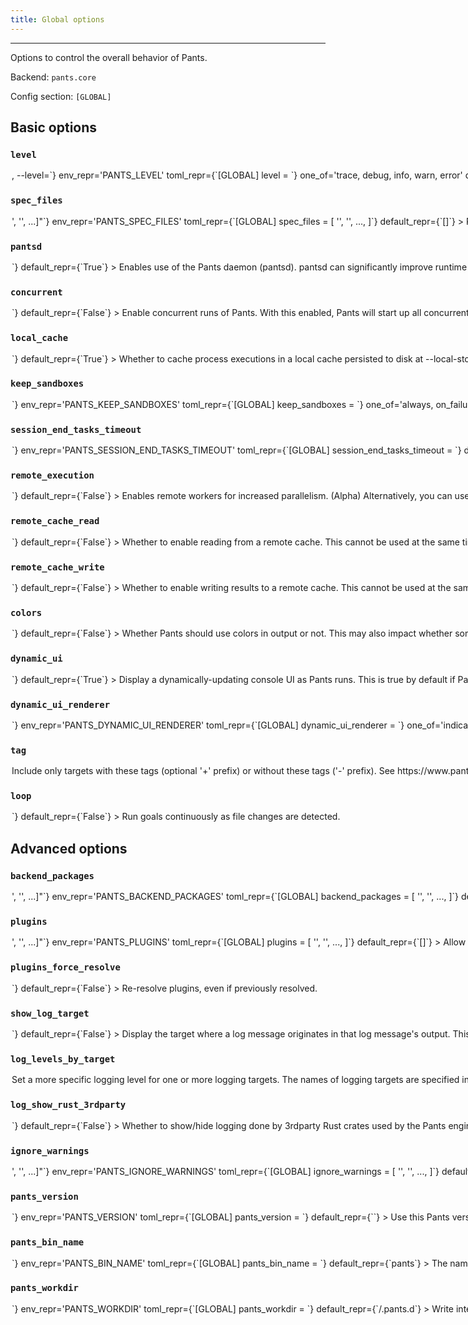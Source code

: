 ```yaml
---
title: Global options
---
```



---

Options to control the overall behavior of Pants.

Backend: <span className="color--primary">`pants.core`</span>

Config section: <span className="color--primary">`[GLOBAL]`</span>

<span className={styles.options}>

## Basic options

### `level`

<Option
  cli_repr={`-l=<LogLevel>, --level=<LogLevel>`}
  env_repr='PANTS_LEVEL'
  toml_repr={`[GLOBAL]
level = <LogLevel>`}
  one_of='trace, debug, info, warn, error'
  default_repr={`info`}
>

Set the logging level.

</Option>

### `spec_files`

<Option
  cli_repr={`--spec-files="['<str>', '<str>', ...]"`}
  env_repr='PANTS_SPEC_FILES'
  toml_repr={`[GLOBAL]
spec_files = [
    '<str>',
    '<str>',
    ...,
]`}
  default_repr={`[]`}
>

Read additional specs (target addresses, files, and/or globs), one per line, from these files.

</Option>

### `pantsd`

<Option
  cli_repr={`--[no-]pantsd`}
  env_repr='PANTS_PANTSD'
  toml_repr={`[GLOBAL]
pantsd = <bool>`}
  default_repr={`True`}
>

Enables use of the Pants daemon (pantsd). pantsd can significantly improve runtime performance by lowering per-run startup cost, and by memoizing filesystem operations and rule execution.

</Option>

### `concurrent`

<Option
  cli_repr={`--[no-]concurrent`}
  env_repr='PANTS_CONCURRENT'
  toml_repr={`[GLOBAL]
concurrent = <bool>`}
  default_repr={`False`}
>

Enable concurrent runs of Pants. With this enabled, Pants will start up all concurrent invocations (e.g. in other terminals) without pantsd. As a result, enabling this option will increase the per-run startup cost, but will not block subsequent invocations.

</Option>

### `local_cache`

<Option
  cli_repr={`--[no-]local-cache`}
  env_repr='PANTS_LOCAL_CACHE'
  toml_repr={`[GLOBAL]
local_cache = <bool>`}
  default_repr={`True`}
>

Whether to cache process executions in a local cache persisted to disk at `--local-store-dir`.

</Option>

### `keep_sandboxes`

<Option
  cli_repr={`--keep-sandboxes=<KeepSandboxes>`}
  env_repr='PANTS_KEEP_SANDBOXES'
  toml_repr={`[GLOBAL]
keep_sandboxes = <KeepSandboxes>`}
  one_of='always, on_failure, never'
  default_repr={`never`}
>

Controls whether Pants will clean up local directories used as chroots for running processes.

Pants will log their location so that you can inspect the chroot, and run the `__run.sh` script to recreate the process using the same argv and environment variables used by Pants. This option is useful for debugging.

</Option>

### `session_end_tasks_timeout`

<Option
  cli_repr={`--session-end-tasks-timeout=<float>`}
  env_repr='PANTS_SESSION_END_TASKS_TIMEOUT'
  toml_repr={`[GLOBAL]
session_end_tasks_timeout = <float>`}
  default_repr={`3.0`}
>

The time in seconds to wait for still-running &#x22;session end&#x22; tasks to complete before finishing completion of a Pants invocation. &#x22;Session end&#x22; tasks include, for example, writing data that was generated during the applicable Pants invocation to a configured remote cache.

</Option>

### `remote_execution`

<Option
  cli_repr={`--[no-]remote-execution`}
  env_repr='PANTS_REMOTE_EXECUTION'
  toml_repr={`[GLOBAL]
remote_execution = <bool>`}
  default_repr={`False`}
>

Enables remote workers for increased parallelism. (Alpha)

Alternatively, you can use `[GLOBAL].remote_cache_read` and `[GLOBAL].remote_cache_write` to still run everything locally, but to use a remote cache.

</Option>

### `remote_cache_read`

<Option
  cli_repr={`--[no-]remote-cache-read`}
  env_repr='PANTS_REMOTE_CACHE_READ'
  toml_repr={`[GLOBAL]
remote_cache_read = <bool>`}
  default_repr={`False`}
>

Whether to enable reading from a remote cache.

This cannot be used at the same time as `[GLOBAL].remote_execution`.

</Option>

### `remote_cache_write`

<Option
  cli_repr={`--[no-]remote-cache-write`}
  env_repr='PANTS_REMOTE_CACHE_WRITE'
  toml_repr={`[GLOBAL]
remote_cache_write = <bool>`}
  default_repr={`False`}
>

Whether to enable writing results to a remote cache.

This cannot be used at the same time as `[GLOBAL].remote_execution`.

</Option>

### `colors`

<Option
  cli_repr={`--[no-]colors`}
  env_repr='PANTS_COLORS'
  toml_repr={`[GLOBAL]
colors = <bool>`}
  default_repr={`False`}
>

Whether Pants should use colors in output or not. This may also impact whether some tools Pants runs use color.

When unset, this value defaults based on whether the output destination supports color.

</Option>

### `dynamic_ui`

<Option
  cli_repr={`--[no-]dynamic-ui`}
  env_repr='PANTS_DYNAMIC_UI'
  toml_repr={`[GLOBAL]
dynamic_ui = <bool>`}
  default_repr={`True`}
>

Display a dynamically-updating console UI as Pants runs. This is true by default if Pants detects a TTY and there is no &#x27;CI&#x27; environment variable indicating that Pants is running in a continuous integration environment.

</Option>

### `dynamic_ui_renderer`

<Option
  cli_repr={`--dynamic-ui-renderer=<DynamicUIRenderer>`}
  env_repr='PANTS_DYNAMIC_UI_RENDERER'
  toml_repr={`[GLOBAL]
dynamic_ui_renderer = <DynamicUIRenderer>`}
  one_of='indicatif-spinner, experimental-prodash'
  default_repr={`indicatif-spinner`}
>

If `--dynamic-ui` is enabled, selects the renderer.

</Option>

### `tag`

<Option
  cli_repr={`--tag="[[+-]tag1,tag2,..., [+-]tag1,tag2,..., ...]"`}
  env_repr='PANTS_TAG'
  toml_repr={`[GLOBAL]
tag = [
    [+-]tag1,tag2,...,
    [+-]tag1,tag2,...,
    ...,
]`}
  default_repr={`[]`}
>

Include only targets with these tags (optional &#x27;+&#x27; prefix) or without these tags (&#x27;-&#x27; prefix). See https://www.pantsbuild.org/v2.17/docs/advanced-target-selection.

</Option>

### `loop`

<Option
  cli_repr={`--[no-]loop`}
  env_repr='PANTS_LOOP'
  toml_repr={`[GLOBAL]
loop = <bool>`}
  default_repr={`False`}
>

Run goals continuously as file changes are detected.

</Option>

## Advanced options

### `backend_packages`

<Option
  cli_repr={`--backend-packages="['<str>', '<str>', ...]"`}
  env_repr='PANTS_BACKEND_PACKAGES'
  toml_repr={`[GLOBAL]
backend_packages = [
    '<str>',
    '<str>',
    ...,
]`}
  default_repr={`[]`}
>

Register functionality from these backends.

The backend packages must be present on the PYTHONPATH, typically because they are in the Pants core dist, in a plugin dist, or available as sources in the repo.

</Option>

### `plugins`

<Option
  cli_repr={`--plugins="['<str>', '<str>', ...]"`}
  env_repr='PANTS_PLUGINS'
  toml_repr={`[GLOBAL]
plugins = [
    '<str>',
    '<str>',
    ...,
]`}
  default_repr={`[]`}
>

Allow backends to be loaded from these plugins (usually released through PyPI). The default backends for each plugin will be loaded automatically. Other backends in a plugin can be loaded by listing them in `backend_packages` in the `[GLOBAL]` scope.

</Option>

### `plugins_force_resolve`

<Option
  cli_repr={`--[no-]plugins-force-resolve`}
  env_repr='PANTS_PLUGINS_FORCE_RESOLVE'
  toml_repr={`[GLOBAL]
plugins_force_resolve = <bool>`}
  default_repr={`False`}
>

Re-resolve plugins, even if previously resolved.

</Option>

### `show_log_target`

<Option
  cli_repr={`--[no-]show-log-target`}
  env_repr='PANTS_SHOW_LOG_TARGET'
  toml_repr={`[GLOBAL]
show_log_target = <bool>`}
  default_repr={`False`}
>

Display the target where a log message originates in that log message&#x27;s output. This can be helpful when paired with --log-levels-by-target.

</Option>

### `log_levels_by_target`

<Option
  cli_repr={`--log-levels-by-target="{'key1': val1, 'key2': val2, ...}"`}
  env_repr='PANTS_LOG_LEVELS_BY_TARGET'
  toml_repr={`[GLOBAL.log_levels_by_target]
key1 = val1
key2 = val2
...`}
  default_repr={`{}`}
>

Set a more specific logging level for one or more logging targets. The names of logging targets are specified in log strings when the --show-log-target option is set. The logging levels are one of: &#x22;error&#x22;, &#x22;warn&#x22;, &#x22;info&#x22;, &#x22;debug&#x22;, &#x22;trace&#x22;. All logging targets not specified here use the global log level set with --level. For example, you can set `--log-levels-by-target='{"workunit_store": "info", "pants.engine.rules": "warn"}'`.

</Option>

### `log_show_rust_3rdparty`

<Option
  cli_repr={`--[no-]log-show-rust-3rdparty`}
  env_repr='PANTS_LOG_SHOW_RUST_3RDPARTY'
  toml_repr={`[GLOBAL]
log_show_rust_3rdparty = <bool>`}
  default_repr={`False`}
>

Whether to show/hide logging done by 3rdparty Rust crates used by the Pants engine.

</Option>

### `ignore_warnings`

<Option
  cli_repr={`--ignore-warnings="['<str>', '<str>', ...]"`}
  env_repr='PANTS_IGNORE_WARNINGS'
  toml_repr={`[GLOBAL]
ignore_warnings = [
    '<str>',
    '<str>',
    ...,
]`}
  default_repr={`[]`}
>

Ignore logs and warnings matching these strings.

Normally, Pants will look for literal matches from the start of the log/warning message, but you can prefix the ignore with `$regex$` for Pants to instead treat your string as a regex pattern. For example:

```
ignore_warnings = [
    "DEPRECATED: option 'config' in scope 'flake8' will be removed",
    '$regex$:No files\s*'
]
```

</Option>

### `pants_version`

<Option
  cli_repr={`--pants-version=<str>`}
  env_repr='PANTS_VERSION'
  toml_repr={`[GLOBAL]
pants_version = <str>`}
  default_repr={`<pants_version>`}
>

Use this Pants version. Note that Pants only uses this to verify that you are using the requested version, as Pants cannot dynamically change the version it is using once the program is already running.

If you use the `pants` script from https://www.pantsbuild.org/v2.17/docs/installation, however, changing the value in your `pants.toml` will cause the new version to be installed and run automatically.

Run `pants --version` to check what is being used.

</Option>

### `pants_bin_name`

<Option
  cli_repr={`--pants-bin-name=<str>`}
  env_repr='PANTS_BIN_NAME'
  toml_repr={`[GLOBAL]
pants_bin_name = <str>`}
  default_repr={`pants`}
>

The name of the script or binary used to invoke Pants. Useful when printing help messages.

</Option>

### `pants_workdir`

<Option
  cli_repr={`--pants-workdir=<dir>`}
  env_repr='PANTS_WORKDIR'
  toml_repr={`[GLOBAL]
pants_workdir = <dir>`}
  default_repr={`<buildroot>/.pants.d`}
>

Write intermediate logs and output files to this dir.

</Option>

### `pants_physical_workdir_base`

<Option
  cli_repr={`--pants-physical-workdir-base=<dir>`}
  env_repr='PANTS_PHYSICAL_WORKDIR_BASE'
  toml_repr={`[GLOBAL]
pants_physical_workdir_base = <dir>`}
  default_repr={`None`}
>

When set, a base directory in which to store `--pants-workdir` contents. If this option is a set, the workdir will be created as symlink into a per-workspace subdirectory.

</Option>

### `pants_distdir`

<Option
  cli_repr={`--pants-distdir=<dir>`}
  env_repr='PANTS_DISTDIR'
  toml_repr={`[GLOBAL]
pants_distdir = <dir>`}
  default_repr={`<buildroot>/dist`}
>

Write end products, such as the results of `pants package`, to this dir.

</Option>

### `pants_subprocessdir`

<Option
  cli_repr={`--pants-subprocessdir=<str>`}
  env_repr='PANTS_SUBPROCESSDIR'
  toml_repr={`[GLOBAL]
pants_subprocessdir = <str>`}
  default_repr={`<buildroot>/.pids`}
>

The directory to use for tracking subprocess metadata. This should live outside of the dir used by `pants_workdir` to allow for tracking subprocesses that outlive the workdir data.

</Option>

### `pants_config_files`

<Option
  cli_repr={`--pants-config-files="['<str>', '<str>', ...]"`}
  env_repr='PANTS_CONFIG_FILES'
  toml_repr={`[GLOBAL]
pants_config_files = [
    '<str>',
    '<str>',
    ...,
]`}
  default_repr={`[\n  "<buildroot>/pants.toml"\n]`}
>

Paths to Pants config files. This may only be set through the environment variable `PANTS_CONFIG_FILES` and the command line argument `--pants-config-files`; it will be ignored if in a config file like `pants.toml`.

</Option>

### `pantsrc`

<Option
  cli_repr={`--[no-]pantsrc`}
  env_repr='PANTS_PANTSRC'
  toml_repr={`[GLOBAL]
pantsrc = <bool>`}
  default_repr={`True`}
>

Use pantsrc files located at the paths specified in the global option `pantsrc_files`.

</Option>

### `pantsrc_files`

<Option
  cli_repr={`--pantsrc-files="[<path>, <path>, ...]"`}
  env_repr='PANTS_PANTSRC_FILES'
  toml_repr={`[GLOBAL]
pantsrc_files = [
    <path>,
    <path>,
    ...,
]`}
  default_repr={`[\n  "/etc/pantsrc",\n  "~/.pants.rc",\n  ".pants.rc"\n]`}
>

Override config with values from these files, using syntax matching that of `--pants-config-files`.

</Option>

### `pythonpath`

<Option
  cli_repr={`--pythonpath="['<str>', '<str>', ...]"`}
  env_repr='PANTS_PYTHONPATH'
  toml_repr={`[GLOBAL]
pythonpath = [
    '<str>',
    '<str>',
    ...,
]`}
  default_repr={`[]`}
>

Add these directories to PYTHONPATH to search for plugins. This does not impact the PYTHONPATH used by Pants when running your Python code.

</Option>

### `verify_config`

<Option
  cli_repr={`--[no-]verify-config`}
  env_repr='PANTS_VERIFY_CONFIG'
  toml_repr={`[GLOBAL]
verify_config = <bool>`}
  default_repr={`True`}
>

Verify that all config file values correspond to known options.

</Option>

### `stats_record_option_scopes`

<Option
  cli_repr={`--stats-record-option-scopes="['<str>', '<str>', ...]"`}
  env_repr='PANTS_STATS_RECORD_OPTION_SCOPES'
  toml_repr={`[GLOBAL]
stats_record_option_scopes = [
    '<str>',
    '<str>',
    ...,
]`}
  default_repr={`[\n  "*"\n]`}
>

Option scopes to record in stats on run completion. Options may be selected by joining the scope and the option with a ^ character, i.e. to get option `pantsd` in the GLOBAL scope, you&#x27;d pass `GLOBAL^pantsd`. Add a &#x27;\*&#x27; to the list to capture all known scopes.

</Option>

### `pants_ignore`

<Option
  cli_repr={`--pants-ignore="['<str>', '<str>', ...]"`}
  env_repr='PANTS_IGNORE'
  toml_repr={`[GLOBAL]
pants_ignore = [
    '<str>',
    '<str>',
    ...,
]`}
  default_repr={`[\n  ".*/",\n  "/dist/",\n  "__pycache__"\n]`}
>

Paths to ignore for all filesystem operations performed by pants (e.g. BUILD file scanning, glob matching, etc).

Patterns use the gitignore syntax (https://git-scm.com/docs/gitignore). The `pants_distdir` and `pants_workdir` locations are automatically ignored.

`pants_ignore` can be used in tandem with `pants_ignore_use_gitignore`; any rules specified here are applied after rules specified in a .gitignore file.

</Option>

### `pants_ignore_use_gitignore`

<Option
  cli_repr={`--[no-]pants-ignore-use-gitignore`}
  env_repr='PANTS_IGNORE_USE_GITIGNORE'
  toml_repr={`[GLOBAL]
pants_ignore_use_gitignore = <bool>`}
  default_repr={`True`}
>

Include patterns from `.gitignore`, `.git/info/exclude`, and the global gitignore files in the option `[GLOBAL].pants_ignore`, which is used for Pants to ignore filesystem operations on those patterns.

Patterns from `[GLOBAL].pants_ignore` take precedence over these files&#x27; rules. For example, you can use `!my_pattern` in `pants_ignore` to have Pants operate on files that are gitignored.

Warning: this does not yet support reading nested gitignore files.

</Option>

### `logdir`

<Option
  cli_repr={`--logdir=<dir>`}
  env_repr='PANTS_LOGDIR'
  toml_repr={`[GLOBAL]
logdir = <dir>`}
  default_repr={`None`}
>

Write logs to files under this directory.

</Option>

### `pantsd_timeout_when_multiple_invocations`

<Option
  cli_repr={`--pantsd-timeout-when-multiple-invocations=<float>`}
  env_repr='PANTS_PANTSD_TIMEOUT_WHEN_MULTIPLE_INVOCATIONS'
  toml_repr={`[GLOBAL]
pantsd_timeout_when_multiple_invocations = <float>`}
  default_repr={`60.0`}
>

The maximum amount of time to wait for the invocation to start until raising a timeout exception. Because pantsd currently does not support parallel runs, any prior running Pants command must be finished for the current one to start. To never timeout, use the value -1.

</Option>

### `pantsd_max_memory_usage`

<Option
  cli_repr={`--pantsd-max-memory-usage=<memory_size>`}
  env_repr='PANTS_PANTSD_MAX_MEMORY_USAGE'
  toml_repr={`[GLOBAL]
pantsd_max_memory_usage = <memory_size>`}
  default_repr={`4GiB`}
>

The maximum memory usage of the pantsd process.

When the maximum memory is exceeded, the daemon will restart gracefully, although all previous in-memory caching will be lost. Setting too low means that you may miss out on some caching, whereas setting too high may over-consume resources and may result in the operating system killing Pantsd due to memory overconsumption (e.g. via the OOM killer).

You can suffix with `GiB`, `MiB`, `KiB`, or `B` to indicate the unit, e.g. `2GiB` or `2.12GiB`. A bare number will be in bytes.

There is at most one pantsd process per workspace.

</Option>

### `print_stacktrace`

<Option
  cli_repr={`--[no-]print-stacktrace`}
  env_repr='PANTS_PRINT_STACKTRACE'
  toml_repr={`[GLOBAL]
print_stacktrace = <bool>`}
  default_repr={`False`}
>

Print the full exception stack trace for any errors.

</Option>

### `engine_visualize_to`

<Option
  cli_repr={`--engine-visualize-to=<dir_option>`}
  env_repr='PANTS_ENGINE_VISUALIZE_TO'
  toml_repr={`[GLOBAL]
engine_visualize_to = <dir_option>`}
  default_repr={`None`}
>

A directory to write execution and rule graphs to as `dot` files. The contents of the directory will be overwritten if any filenames collide.

</Option>

### `pantsd_pailgun_port`

<Option
  cli_repr={`--pantsd-pailgun-port=<int>`}
  env_repr='PANTS_PANTSD_PAILGUN_PORT'
  toml_repr={`[GLOBAL]
pantsd_pailgun_port = <int>`}
  default_repr={`0`}
>

The port to bind the Pants nailgun server to. Defaults to a random port.

</Option>

### `pantsd_invalidation_globs`

<Option
  cli_repr={`--pantsd-invalidation-globs="['<str>', '<str>', ...]"`}
  env_repr='PANTS_PANTSD_INVALIDATION_GLOBS'
  toml_repr={`[GLOBAL]
pantsd_invalidation_globs = [
    '<str>',
    '<str>',
    ...,
]`}
  default_repr={`[]`}
>

Filesystem events matching any of these globs will trigger a daemon restart. Pants&#x27;s own code, plugins, and `--pants-config-files` are inherently invalidated.

</Option>

### `rule_threads_core`

<Option
  cli_repr={`--rule-threads-core=<int>`}
  env_repr='PANTS_RULE_THREADS_CORE'
  toml_repr={`[GLOBAL]
rule_threads_core = <int>`}
  default_repr={`max(2, #cores/2)`}
>

The number of threads to keep active and ready to execute `@rule` logic (see also: `--rule-threads-max`).

Values less than 2 are not currently supported.

This value is independent of the number of processes that may be spawned in parallel locally (controlled by `--process-execution-local-parallelism`).

</Option>

### `rule_threads_max`

<Option
  cli_repr={`--rule-threads-max=<int>`}
  env_repr='PANTS_RULE_THREADS_MAX'
  toml_repr={`[GLOBAL]
rule_threads_max = <int>`}
  default_repr={`None`}
>

The maximum number of threads to use to execute `@rule` logic. Defaults to a small multiple of `--rule-threads-core`.

</Option>

### `local_store_dir`

<Option
  cli_repr={`--local-store-dir=<str>`}
  env_repr='PANTS_LOCAL_STORE_DIR'
  toml_repr={`[GLOBAL]
local_store_dir = <str>`}
  default_repr={`$XDG_CACHE_HOME/pants/lmdb_store`}
>

Directory to use for the local file store, which stores the results of subprocesses run by Pants.

The path may be absolute or relative. If the directory is within the build root, be sure to include it in `--pants-ignore`.

</Option>

### `local_store_shard_count`

<Option
  cli_repr={`--local-store-shard-count=<int>`}
  env_repr='PANTS_LOCAL_STORE_SHARD_COUNT'
  toml_repr={`[GLOBAL]
local_store_shard_count = <int>`}
  default_repr={`16`}
>

The number of LMDB shards created for the local store. This setting also impacts the maximum size of stored files: see `--local-store-files-max-size-bytes` for more information.

Because LMDB allows only one simultaneous writer per database, the store is split into multiple shards to allow for more concurrent writers. The faster your disks are, the fewer shards you are likely to need for performance.

NB: After changing this value, you will likely want to manually clear the `--local-store-dir` directory to clear the space used by old shard layouts.

</Option>

### `local_store_processes_max_size_bytes`

<Option
  cli_repr={`--local-store-processes-max-size-bytes=<int>`}
  env_repr='PANTS_LOCAL_STORE_PROCESSES_MAX_SIZE_BYTES'
  toml_repr={`[GLOBAL]
local_store_processes_max_size_bytes = <int>`}
  default_repr={`16000000000`}
>

The maximum size in bytes of the local store containing process cache entries. Stored below `--local-store-dir`.

</Option>

### `local_store_files_max_size_bytes`

<Option
  cli_repr={`--local-store-files-max-size-bytes=<int>`}
  env_repr='PANTS_LOCAL_STORE_FILES_MAX_SIZE_BYTES'
  toml_repr={`[GLOBAL]
local_store_files_max_size_bytes = <int>`}
  default_repr={`256000000000`}
>

The maximum size in bytes of the local store containing files. Stored below `--local-store-dir`.

NB: This size value bounds the total size of all files, but (due to sharding of the store on disk) it also bounds the per-file size to (VALUE / `--local-store-shard-count`).

This value doesn&#x27;t reflect space allocated on disk, or RAM allocated (it may be reflected in VIRT but not RSS). However, the default is lower than you might otherwise choose because macOS creates core dumps that include MMAP&#x27;d pages, and setting this too high might cause core dumps to use an unreasonable amount of disk if they are enabled.

</Option>

### `local_store_directories_max_size_bytes`

<Option
  cli_repr={`--local-store-directories-max-size-bytes=<int>`}
  env_repr='PANTS_LOCAL_STORE_DIRECTORIES_MAX_SIZE_BYTES'
  toml_repr={`[GLOBAL]
local_store_directories_max_size_bytes = <int>`}
  default_repr={`16000000000`}
>

The maximum size in bytes of the local store containing directories. Stored below `--local-store-dir`.

</Option>

### `named_caches_dir`

<Option
  cli_repr={`--named-caches-dir=<str>`}
  env_repr='PANTS_NAMED_CACHES_DIR'
  toml_repr={`[GLOBAL]
named_caches_dir = <str>`}
  default_repr={`$XDG_CACHE_HOME/pants/named_caches`}
>

Directory to use for named global caches for tools and processes with trusted, concurrency-safe caches.

The path may be absolute or relative. If the directory is within the build root, be sure to include it in `--pants-ignore`.

</Option>

### `local_execution_root_dir`

<Option
  cli_repr={`--local-execution-root-dir=<str>`}
  env_repr='PANTS_LOCAL_EXECUTION_ROOT_DIR'
  toml_repr={`[GLOBAL]
local_execution_root_dir = <str>`}
  default_repr={`<tmp_dir>`}
>

Directory to use for local process execution sandboxing.

The path may be absolute or relative. If the directory is within the build root, be sure to include it in `--pants-ignore`.

</Option>

### `cache_content_behavior`

<Option
  cli_repr={`--cache-content-behavior=<CacheContentBehavior>`}
  env_repr='PANTS_CACHE_CONTENT_BEHAVIOR'
  toml_repr={`[GLOBAL]
cache_content_behavior = <CacheContentBehavior>`}
  one_of='fetch, validate, defer'
  default_repr={`fetch`}
>

Controls how the content of cache entries is handled during process execution.

When using a remote cache, the `fetch` behavior will fetch remote cache content from the remote store before considering the cache lookup a hit, while the `validate` behavior will only validate (for either a local or remote cache) that the content exists, without fetching it.

The `defer` behavior, on the other hand, will neither fetch nor validate the cache content before calling a cache hit a hit. This &#x22;defers&#x22; actually fetching the cache entry until Pants needs it (which may be never).

The `defer` mode is the most network efficient (because it will completely skip network requests in many cases), followed by the `validate` mode (since it can still skip fetching the content if no consumer ends up needing it). But both the `validate` and `defer` modes rely on an experimental feature called &#x22;backtracking&#x22; to attempt to recover if content later turns out to be missing (`validate` has a much narrower window for backtracking though, since content would need to disappear between validation and consumption: generally, within one `pantsd` session).

</Option>

### `ca_certs_path`

<Option
  cli_repr={`--ca-certs-path=<str>`}
  env_repr='PANTS_CA_CERTS_PATH'
  toml_repr={`[GLOBAL]
ca_certs_path = <str>`}
  default_repr={`None`}
>

Path to a file containing PEM-format CA certificates used for verifying secure connections when downloading files required by a build.

Even when using the `docker_environment` and `remote_environment` targets, this path will be read from the local host, and those certs will be used in the environment.

This option cannot be overridden via environment targets, so if you need a different value than what the rest of your organization is using, override the value via an environment variable, CLI argument, or `.pants.rc` file. See https://www.pantsbuild.org/v2.17/docs/options.

</Option>

### `process_total_child_memory_usage`

<Option
  cli_repr={`--process-total-child-memory-usage=<memory_size>`}
  env_repr='PANTS_PROCESS_TOTAL_CHILD_MEMORY_USAGE'
  toml_repr={`[GLOBAL]
process_total_child_memory_usage = <memory_size>`}
  default_repr={`None`}
>

The maximum memory usage for all &#x22;pooled&#x22; child processes.

When set, this value participates in precomputing the pool size of child processes used by Pants (pooling is currently used only for the JVM). When not set, Pants will default to spawning `2 * --process-execution-local-parallelism` pooled processes.

A high value would result in a high number of child processes spawned, potentially overconsuming your resources and triggering the OS&#x27; OOM killer. A low value would mean a low number of child processes launched and therefore less parallelism for the tasks that need those processes.

If setting this value, consider also adjusting the value of the `--process-per-child-memory-usage` option.

You can suffix with `GiB`, `MiB`, `KiB`, or `B` to indicate the unit, e.g. `2GiB` or `2.12GiB`. A bare number will be in bytes.

</Option>

### `process_per_child_memory_usage`

<Option
  cli_repr={`--process-per-child-memory-usage=<memory_size>`}
  env_repr='PANTS_PROCESS_PER_CHILD_MEMORY_USAGE'
  toml_repr={`[GLOBAL]
process_per_child_memory_usage = <memory_size>`}
  default_repr={`512MiB`}
>

The default memory usage for a single &#x22;pooled&#x22; child process.

Check the documentation for the `--process-total-child-memory-usage` for advice on how to choose an appropriate value for this option.

You can suffix with `GiB`, `MiB`, `KiB`, or `B` to indicate the unit, e.g. `2GiB` or `2.12GiB`. A bare number will be in bytes.

</Option>

### `process_execution_local_parallelism`

<Option
  cli_repr={`--process-execution-local-parallelism=<int>`}
  env_repr='PANTS_PROCESS_EXECUTION_LOCAL_PARALLELISM'
  toml_repr={`[GLOBAL]
process_execution_local_parallelism = <int>`}
  default_repr={`#cores`}
>

Number of concurrent processes that may be executed locally.

This value is independent of the number of threads that may be used to execute the logic in `@rules` (controlled by `--rule-threads-core`).

</Option>

### `process_execution_remote_parallelism`

<Option
  cli_repr={`--process-execution-remote-parallelism=<int>`}
  env_repr='PANTS_PROCESS_EXECUTION_REMOTE_PARALLELISM'
  toml_repr={`[GLOBAL]
process_execution_remote_parallelism = <int>`}
  default_repr={`128`}
>

Number of concurrent processes that may be executed remotely.

</Option>

### `process_execution_cache_namespace`

<Option
  cli_repr={`--process-execution-cache-namespace=<str>`}
  env_repr='PANTS_PROCESS_EXECUTION_CACHE_NAMESPACE'
  toml_repr={`[GLOBAL]
process_execution_cache_namespace = <str>`}
  default_repr={`None`}
>

The cache namespace for process execution. Change this value to invalidate every artifact&#x27;s execution, or to prevent process cache entries from being (re)used for different usecases or users.

</Option>

### `process_execution_local_enable_nailgun`

<Option
  cli_repr={`--[no-]process-execution-local-enable-nailgun`}
  env_repr='PANTS_PROCESS_EXECUTION_LOCAL_ENABLE_NAILGUN'
  toml_repr={`[GLOBAL]
process_execution_local_enable_nailgun = <bool>`}
  default_repr={`True`}
>

Whether or not to use nailgun to run JVM requests that are marked as supporting nailgun.

</Option>

### `process_execution_graceful_shutdown_timeout`

<Option
  cli_repr={`--process-execution-graceful-shutdown-timeout=<int>`}
  env_repr='PANTS_PROCESS_EXECUTION_GRACEFUL_SHUTDOWN_TIMEOUT'
  toml_repr={`[GLOBAL]
process_execution_graceful_shutdown_timeout = <int>`}
  default_repr={`3`}
>

The time in seconds to wait when gracefully shutting down an interactive process (such as one opened using `pants run`) before killing it.

</Option>

### `remote_instance_name`

<Option
  cli_repr={`--remote-instance-name=<str>`}
  env_repr='PANTS_REMOTE_INSTANCE_NAME'
  toml_repr={`[GLOBAL]
remote_instance_name = <str>`}
  default_repr={`None`}
>

Name of the remote instance to use by remote caching and remote execution.

This is used by some remote servers for routing. Consult your remote server for whether this should be set.

You can also use a Pants plugin which provides remote authentication to dynamically set this value.

</Option>

### `remote_ca_certs_path`

<Option
  cli_repr={`--remote-ca-certs-path=<str>`}
  env_repr='PANTS_REMOTE_CA_CERTS_PATH'
  toml_repr={`[GLOBAL]
remote_ca_certs_path = <str>`}
  default_repr={`None`}
>

Path to a PEM file containing CA certificates used for verifying secure connections to `[GLOBAL].remote_execution_address` and `[GLOBAL].remote_store_address`.

If unspecified, Pants will attempt to auto-discover root CA certificates when TLS is enabled with remote execution and caching.

</Option>

### `remote_oauth_bearer_token_path`

<Option
  cli_repr={`--remote-oauth-bearer-token-path=<str>`}
  env_repr='PANTS_REMOTE_OAUTH_BEARER_TOKEN_PATH'
  toml_repr={`[GLOBAL]
remote_oauth_bearer_token_path = <str>`}
  default_repr={`None`}
>

Path to a file containing an oauth token to use for gGRPC connections to `[GLOBAL].remote_execution_address` and `[GLOBAL].remote_store_address`.

If specified, Pants will add a header in the format `authorization: Bearer <token>`. You can also manually add this header via `[GLOBAL].remote_execution_headers` and `[GLOBAL].remote_store_headers`, or use `[GLOBAL].remote_auth_plugin` to provide a plugin to dynamically set the relevant headers. Otherwise, no authorization will be performed.

</Option>

### `remote_store_address`

<Option
  cli_repr={`--remote-store-address=<str>`}
  env_repr='PANTS_REMOTE_STORE_ADDRESS'
  toml_repr={`[GLOBAL]
remote_store_address = <str>`}
  default_repr={`None`}
>

The URI of a server used for the remote file store.

Format: `scheme://host:port`. The supported schemes are `grpc` and `grpcs`, i.e. gRPC with TLS enabled. If `grpc` is used, TLS will be disabled.

</Option>

### `remote_store_headers`

<Option
  cli_repr={`--remote-store-headers="{'key1': val1, 'key2': val2, ...}"`}
  env_repr='PANTS_REMOTE_STORE_HEADERS'
  toml_repr={`[GLOBAL.remote_store_headers]
key1 = val1
key2 = val2
...`}
  default_repr={`{'user-agent': 'pants/<pants_version>'}`}
>

Headers to set on remote store requests.

Format: header=value. Pants may add additional headers.

See `[GLOBAL].remote_execution_headers` as well.

</Option>

### `remote_store_chunk_bytes`

<Option
  cli_repr={`--remote-store-chunk-bytes=<int>`}
  env_repr='PANTS_REMOTE_STORE_CHUNK_BYTES'
  toml_repr={`[GLOBAL]
remote_store_chunk_bytes = <int>`}
  default_repr={`1048576`}
>

Size in bytes of chunks transferred to/from the remote file store.

</Option>

### `remote_store_rpc_retries`

<Option
  cli_repr={`--remote-store-rpc-retries=<int>`}
  env_repr='PANTS_REMOTE_STORE_RPC_RETRIES'
  toml_repr={`[GLOBAL]
remote_store_rpc_retries = <int>`}
  default_repr={`2`}
>

Number of times to retry any RPC to the remote store before giving up.

</Option>

### `remote_store_rpc_concurrency`

<Option
  cli_repr={`--remote-store-rpc-concurrency=<int>`}
  env_repr='PANTS_REMOTE_STORE_RPC_CONCURRENCY'
  toml_repr={`[GLOBAL]
remote_store_rpc_concurrency = <int>`}
  default_repr={`128`}
>

The number of concurrent requests allowed to the remote store service.

</Option>

### `remote_store_rpc_timeout_millis`

<Option
  cli_repr={`--remote-store-rpc-timeout-millis=<int>`}
  env_repr='PANTS_REMOTE_STORE_RPC_TIMEOUT_MILLIS'
  toml_repr={`[GLOBAL]
remote_store_rpc_timeout_millis = <int>`}
  default_repr={`30000`}
>

Timeout value for remote store RPCs (not including streaming requests) in milliseconds.

</Option>

### `remote_store_batch_api_size_limit`

<Option
  cli_repr={`--remote-store-batch-api-size-limit=<int>`}
  env_repr='PANTS_REMOTE_STORE_BATCH_API_SIZE_LIMIT'
  toml_repr={`[GLOBAL]
remote_store_batch_api_size_limit = <int>`}
  default_repr={`4194304`}
>

The maximum total size of blobs allowed to be sent in a single batch API call to the remote store.

</Option>

### `remote_cache_warnings`

<Option
  cli_repr={`--remote-cache-warnings=<RemoteCacheWarningsBehavior>`}
  env_repr='PANTS_REMOTE_CACHE_WARNINGS'
  toml_repr={`[GLOBAL]
remote_cache_warnings = <RemoteCacheWarningsBehavior>`}
  one_of='ignore, first_only, backoff'
  default_repr={`backoff`}
>

How frequently to log remote cache failures at the `warn` log level.

All errors not logged at the `warn` level will instead be logged at the `debug` level.

</Option>

### `remote_cache_rpc_concurrency`

<Option
  cli_repr={`--remote-cache-rpc-concurrency=<int>`}
  env_repr='PANTS_REMOTE_CACHE_RPC_CONCURRENCY'
  toml_repr={`[GLOBAL]
remote_cache_rpc_concurrency = <int>`}
  default_repr={`128`}
>

The number of concurrent requests allowed to the remote cache service.

</Option>

### `remote_cache_rpc_timeout_millis`

<Option
  cli_repr={`--remote-cache-rpc-timeout-millis=<int>`}
  env_repr='PANTS_REMOTE_CACHE_RPC_TIMEOUT_MILLIS'
  toml_repr={`[GLOBAL]
remote_cache_rpc_timeout_millis = <int>`}
  default_repr={`1500`}
>

Timeout value for remote cache RPCs in milliseconds.

</Option>

### `remote_execution_address`

<Option
  cli_repr={`--remote-execution-address=<str>`}
  env_repr='PANTS_REMOTE_EXECUTION_ADDRESS'
  toml_repr={`[GLOBAL]
remote_execution_address = <str>`}
  default_repr={`None`}
>

The URI of a server used as a remote execution scheduler.

Format: `scheme://host:port`. The supported schemes are `grpc` and `grpcs`, i.e. gRPC with TLS enabled. If `grpc` is used, TLS will be disabled.

You must also set `[GLOBAL].remote_store_address`, which will often be the same value.

</Option>

### `remote_execution_headers`

<Option
  cli_repr={`--remote-execution-headers="{'key1': val1, 'key2': val2, ...}"`}
  env_repr='PANTS_REMOTE_EXECUTION_HEADERS'
  toml_repr={`[GLOBAL.remote_execution_headers]
key1 = val1
key2 = val2
...`}
  default_repr={`{'user-agent': 'pants/<pants_version>'}`}
>

Headers to set on remote execution requests. Format: header=value. Pants may add additional headers.

See `[GLOBAL].remote_store_headers` as well.

</Option>

### `remote_execution_overall_deadline_secs`

<Option
  cli_repr={`--remote-execution-overall-deadline-secs=<int>`}
  env_repr='PANTS_REMOTE_EXECUTION_OVERALL_DEADLINE_SECS'
  toml_repr={`[GLOBAL]
remote_execution_overall_deadline_secs = <int>`}
  default_repr={`3600`}
>

Overall timeout in seconds for each remote execution request from time of submission

</Option>

### `remote_execution_rpc_concurrency`

<Option
  cli_repr={`--remote-execution-rpc-concurrency=<int>`}
  env_repr='PANTS_REMOTE_EXECUTION_RPC_CONCURRENCY'
  toml_repr={`[GLOBAL]
remote_execution_rpc_concurrency = <int>`}
  default_repr={`128`}
>

The number of concurrent requests allowed to the remote execution service.

</Option>

### `remote_execution_append_only_caches_base_path`

<Option
  cli_repr={`--remote-execution-append-only-caches-base-path=<str>`}
  env_repr='PANTS_REMOTE_EXECUTION_APPEND_ONLY_CACHES_BASE_PATH'
  toml_repr={`[GLOBAL]
remote_execution_append_only_caches_base_path = <str>`}
  default_repr={`None`}
>

Sets the base path to use when setting up an append-only cache for a process running remotely. If this option is not set, then append-only caches will not be used with remote execution. The option should be set to the absolute path of a writable directory in the remote execution environment where Pants can create append-only caches for use with remotely executing processes.

</Option>

### `watch_filesystem`

<Option
  cli_repr={`--[no-]watch-filesystem`}
  env_repr='PANTS_WATCH_FILESYSTEM'
  toml_repr={`[GLOBAL]
watch_filesystem = <bool>`}
  default_repr={`True`}
>

Set to False if Pants should not watch the filesystem for changes. `pantsd` or `loop` may not be enabled.

</Option>

### `unmatched_build_file_globs`

<Option
  cli_repr={`--unmatched-build-file-globs=<GlobMatchErrorBehavior>`}
  env_repr='PANTS_UNMATCHED_BUILD_FILE_GLOBS'
  toml_repr={`[GLOBAL]
unmatched_build_file_globs = <GlobMatchErrorBehavior>`}
  one_of='ignore, warn, error'
  default_repr={`warn`}
>

What to do when files and globs specified in BUILD files, such as in the `sources` field, cannot be found.

This usually happens when the files do not exist on your machine. It can also happen if they are ignored by the `[GLOBAL].pants_ignore` option, which causes the files to be invisible to Pants.

</Option>

### `unmatched_cli_globs`

<Option
  cli_repr={`--unmatched-cli-globs=<GlobMatchErrorBehavior>`}
  env_repr='PANTS_UNMATCHED_CLI_GLOBS'
  toml_repr={`[GLOBAL]
unmatched_cli_globs = <GlobMatchErrorBehavior>`}
  one_of='ignore, warn, error'
  default_repr={`error`}
>

What to do when command line arguments, e.g. files and globs like `dir::`, cannot be found.

This usually happens when the files do not exist on your machine. It can also happen if they are ignored by the `[GLOBAL].pants_ignore` option, which causes the files to be invisible to Pants.

</Option>

### `build_patterns`

<Option
  cli_repr={`--build-patterns="['<str>', '<str>', ...]"`}
  env_repr='PANTS_BUILD_PATTERNS'
  toml_repr={`[GLOBAL]
build_patterns = [
    '<str>',
    '<str>',
    ...,
]`}
  default_repr={`[\n  "BUILD",\n  "BUILD.*"\n]`}
>

The naming scheme for BUILD files, i.e. where you define targets.

This only sets the naming scheme, not the directory paths to look for. To add ignore patterns, use the option `[GLOBAL].build_ignore`.

You may also need to update the option `[tailor].build_file_name` so that it is compatible with this option.

</Option>

### `build_ignore`

<Option
  cli_repr={`--build-ignore="['<str>', '<str>', ...]"`}
  env_repr='PANTS_BUILD_IGNORE'
  toml_repr={`[GLOBAL]
build_ignore = [
    '<str>',
    '<str>',
    ...,
]`}
  default_repr={`[]`}
>

Path globs or literals to ignore when identifying BUILD files.

This does not affect any other filesystem operations; use `--pants-ignore` for that instead.

</Option>

### `build_file_prelude_globs`

<Option
  cli_repr={`--build-file-prelude-globs="['<str>', '<str>', ...]"`}
  env_repr='PANTS_BUILD_FILE_PRELUDE_GLOBS'
  toml_repr={`[GLOBAL]
build_file_prelude_globs = [
    '<str>',
    '<str>',
    ...,
]`}
  default_repr={`[]`}
>

Python files to evaluate and whose symbols should be exposed to all BUILD files. See https://www.pantsbuild.org/v2.17/docs/macros.

</Option>

### `subproject_roots`

<Option
  cli_repr={`--subproject-roots="['<str>', '<str>', ...]"`}
  env_repr='PANTS_SUBPROJECT_ROOTS'
  toml_repr={`[GLOBAL]
subproject_roots = [
    '<str>',
    '<str>',
    ...,
]`}
  default_repr={`[]`}
>

Paths that correspond with build roots for any subproject that this project depends on.

</Option>

### `loop_max`

<Option
  cli_repr={`--loop-max=<int>`}
  env_repr='PANTS_LOOP_MAX'
  toml_repr={`[GLOBAL]
loop_max = <int>`}
  default_repr={`4294967296`}
>

The maximum number of times to loop when `--loop` is specified.

</Option>

### `streaming_workunits_report_interval`

<Option
  cli_repr={`--streaming-workunits-report-interval=<float>`}
  env_repr='PANTS_STREAMING_WORKUNITS_REPORT_INTERVAL'
  toml_repr={`[GLOBAL]
streaming_workunits_report_interval = <float>`}
  default_repr={`1.0`}
>

Interval in seconds between when streaming workunit event receivers will be polled.

</Option>

### `streaming_workunits_level`

<Option
  cli_repr={`--streaming-workunits-level=<LogLevel>`}
  env_repr='PANTS_STREAMING_WORKUNITS_LEVEL'
  toml_repr={`[GLOBAL]
streaming_workunits_level = <LogLevel>`}
  one_of='trace, debug, info, warn, error'
  default_repr={`debug`}
>

The level of workunits that will be reported to streaming workunit event receivers.

Workunits form a tree, and even when workunits are filtered out by this setting, the workunit tree structure will be preserved (by adjusting the parent pointers of the remaining workunits).

</Option>

### `streaming_workunits_complete_async`

<Option
  cli_repr={`--[no-]streaming-workunits-complete-async`}
  env_repr='PANTS_STREAMING_WORKUNITS_COMPLETE_ASYNC'
  toml_repr={`[GLOBAL]
streaming_workunits_complete_async = <bool>`}
  default_repr={`True`}
>

True if stats recording should be allowed to complete asynchronously when `pantsd` is enabled. When `pantsd` is disabled, stats recording is always synchronous. To reduce data loss, this flag defaults to false inside of containers, such as when run with Docker.

</Option>

### `docker_execution`

<Option
  cli_repr={`--[no-]docker-execution`}
  env_repr='PANTS_DOCKER_EXECUTION'
  toml_repr={`[GLOBAL]
docker_execution = <bool>`}
  default_repr={`True`}
>

If true, `docker_environment` targets can be used to run builds inside a Docker container.

If false, anytime a `docker_environment` target is used, Pants will instead fallback to whatever the target&#x27;s `fallback_environment` field is set to.

This can be useful, for example, if you want to always use Docker locally, but disable it in CI, or vice versa.

</Option>

### `remote_execution_extra_platform_properties`

<Option
  cli_repr={`--remote-execution-extra-platform-properties="['<str>', '<str>', ...]"`}
  env_repr='PANTS_REMOTE_EXECUTION_EXTRA_PLATFORM_PROPERTIES'
  toml_repr={`[GLOBAL]
remote_execution_extra_platform_properties = [
    '<str>',
    '<str>',
    ...,
]`}
  default_repr={`[]`}
>

Platform properties to set on remote execution requests.

Format: `property=value`. Multiple values should be specified as multiple occurrences of this flag.

Pants itself may add additional platform properties.

If you are using the remote_environment target mechanism, set this value as a field on the target instead. This option will be ignored.

</Option>

## Deprecated options

### `process_cleanup`

<Option
  cli_repr={`--[no-]process-cleanup`}
  env_repr='PANTS_PROCESS_CLEANUP'
  toml_repr={`[GLOBAL]
process_cleanup = <bool>`}
  default_repr={`True`}
  removal_version='3.0.0.dev0'
  removal_hint={'Use the `keep_sandboxes` option instead.'}
>

If false, Pants will not clean up local directories used as chroots for running processes. Pants will log their location so that you can inspect the chroot, and run the `__run.sh` script to recreate the process using the same argv and environment variables used by Pants. This option is useful for debugging.

</Option>

### `remote_store_chunk_upload_timeout_seconds`

<Option
  cli_repr={`--remote-store-chunk-upload-timeout-seconds=<int>`}
  env_repr='PANTS_REMOTE_STORE_CHUNK_UPLOAD_TIMEOUT_SECONDS'
  toml_repr={`[GLOBAL]
remote_store_chunk_upload_timeout_seconds = <int>`}
  default_repr={`60`}
  removal_version='2.19.0.dev0'
  removal_hint={'Unused: use the `remote_store_rpc_timeout_millis` option instead.'}
>

Timeout (in seconds) for uploads of individual chunks to the remote file store.

</Option>

### `remote_cache_read_timeout_millis`

<Option
  cli_repr={`--remote-cache-read-timeout-millis=<int>`}
  env_repr='PANTS_REMOTE_CACHE_READ_TIMEOUT_MILLIS'
  toml_repr={`[GLOBAL]
remote_cache_read_timeout_millis = <int>`}
  default_repr={`1500`}
  removal_version='2.19.0.dev0'
  removal_hint={'Use the `remote_cache_rpc_timeout_millis` option instead.'}
>

Timeout value for remote cache lookups in milliseconds.

</Option>

## Related subsystems

None

</span>
